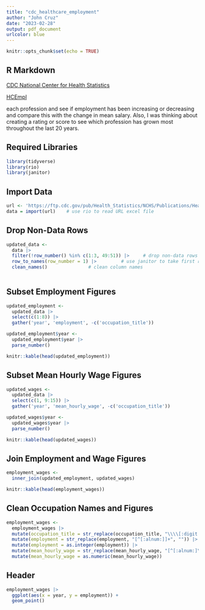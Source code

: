 ```yaml
---
title: "cdc_healthcare_employment"
author: "John Cruz"
date: "2023-02-28"
output: pdf_document
urlcolor: blue
---
```


```r
knitr::opts_chunk$set(echo = TRUE)
```

## R Markdown

[CDC National Center for Health Statistics](https://www.cdc.gov/nchs/hus/data-finder.htm)

[HCEmpl](https://ftp.cdc.gov/pub/Health_Statistics/NCHS/Publications/Health_US/hus20-21tables/hcempl.xlsx)


each profession and see if employment has been increasing or decreasing and compare this with the change in mean salary. Also, I was thinking about creating a rating or score to see which profession has grown most throughout the last 20 years.

## Required Libraries
```r
library(tidyverse)
library(rio)
library(janitor)
```

## Import Data

```r
url <- 'https://ftp.cdc.gov/pub/Health_Statistics/NCHS/Publications/Health_US/hus20-21tables/hcempl.xlsx'
data = import(url)    # use rio to read URL excel file
```

## Drop Non-Data Rows

```r

updated_data <- 
  data |> 
  filter(!row_number() %in% c(1:3, 49:51)) |>     # drop non-data rows
  row_to_names(row_number = 1) |>         # use janitor to take first row and make them column names
  clean_names()               # clean column names
  
```

## Subset Employment Figures

```r
updated_employment <- 
  updated_data |> 
  select(c(1:8)) |> 
  gather('year', 'employment', -c('occupation_title'))

updated_employment$year <- 
  updated_employment$year |> 
  parse_number()

knitr::kable(head(updated_employment))

```

## Subset Mean Hourly Wage Figures

```r
updated_wages <- 
  updated_data |> 
  select(c(1, 9:15)) |> 
  gather('year', 'mean_hourly_wage', -c('occupation_title'))

updated_wages$year <- 
  updated_wages$year |> 
  parse_number()

knitr::kable(head(updated_wages))
```

## Join Employment and Wage Figures

```r
employment_wages <-
  inner_join(updated_employment, updated_wages)

knitr::kable(head(employment_wages))
```

## Clean Occupation Names and Figures

```r
employment_wages <- 
  employment_wages |> 
  mutate(occupation_title = str_replace(occupation_title, "\\\\[:digit:]", "")) |>  # clean occupation titles
  mutate(employment = str_replace(employment, "[^[:alnum:]]+", "")) |>               # clean employment
  mutate(employment = as.integer(employment)) |> 
  mutate(mean_hourly_wage = str_replace(mean_hourly_wage, "[^[:alnum:]\\.]+", "")) |>     # clean wages
  mutate(mean_hourly_wage = as.numeric(mean_hourly_wage))
```

## Header

```r
employment_wages |> 
  ggplot(aes(x = year, y = employment)) + 
  geom_point()
```

